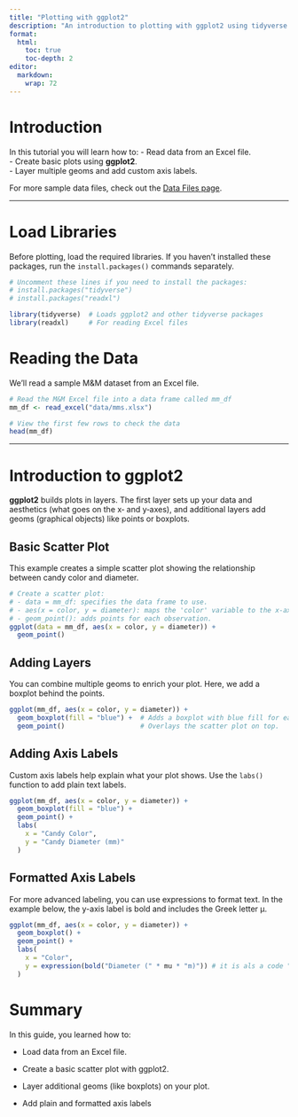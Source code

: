 ```yaml
---
title: "Plotting with ggplot2"
description: "An introduction to plotting with ggplot2 using tidyverse."
format:
  html:
    toc: true
    toc-depth: 2
editor: 
  markdown: 
    wrap: 72
---
```


# Introduction

In this tutorial you will learn how to: - Read data from an Excel file.\
- Create basic plots using **ggplot2**.\
- Layer multiple geoms and add custom axis labels.

For more sample data files, check out the [Data Files
page](99_example_data_files.qmd).

------------------------------------------------------------------------

# Load Libraries

Before plotting, load the required libraries. If you haven't installed
these packages, run the `install.packages()` commands separately.

```r
# Uncomment these lines if you need to install the packages:
# install.packages("tidyverse")
# install.packages("readxl")

library(tidyverse)  # Loads ggplot2 and other tidyverse packages
library(readxl)     # For reading Excel files
```

# Reading the Data

We’ll read a sample M&M dataset from an Excel file.

```r
# Read the M&M Excel file into a data frame called mm_df
mm_df <- read_excel("data/mms.xlsx")

# View the first few rows to check the data
head(mm_df)
```

------------------------------------------------------------------------

# Introduction to ggplot2

**ggplot2** builds plots in layers. The first layer sets up your data
and aesthetics (what goes on the x‑ and y‑axes), and additional layers
add geoms (graphical objects) like points or boxplots.

## Basic Scatter Plot

This example creates a simple scatter plot showing the relationship
between candy color and diameter.

```r
# Create a scatter plot:
# - data = mm_df: specifies the data frame to use.
# - aes(x = color, y = diameter): maps the 'color' variable to the x-axis and 'diameter' to the y-axis.
# - geom_point(): adds points for each observation.
ggplot(data = mm_df, aes(x = color, y = diameter)) +
  geom_point()
```

## Adding Layers

You can combine multiple geoms to enrich your plot. Here, we add a
boxplot behind the points.

```r
ggplot(mm_df, aes(x = color, y = diameter)) +
  geom_boxplot(fill = "blue") +  # Adds a boxplot with blue fill for each candy color group.
  geom_point()                   # Overlays the scatter plot on top.
```

## Adding Axis Labels

Custom axis labels help explain what your plot shows. Use the `labs()`
function to add plain text labels.

```r
ggplot(mm_df, aes(x = color, y = diameter)) +
  geom_boxplot(fill = "blue") +
  geom_point() +
  labs(
    x = "Candy Color",
    y = "Candy Diameter (mm)"
  )
```

## Formatted Axis Labels

For more advanced labeling, you can use expressions to format text. In
the example below, the y-axis label is bold and includes the Greek
letter µ.

```r

ggplot(mm_df, aes(x = color, y = diameter)) +
  geom_boxplot() +
  geom_point() +
  labs(
    x = "Color",
    y = expression(bold("Diameter (" * mu * "m)")) # it is als a code "\u00b5"
  )
```

# Summary

In this guide, you learned how to:

-   Load data from an Excel file.

-   Create a basic scatter plot with ggplot2.

-   Layer additional geoms (like boxplots) on your plot.

-   Add plain and formatted axis labels
